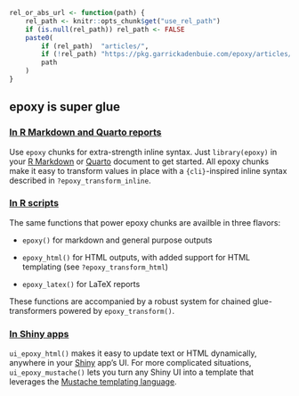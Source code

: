 ```r
rel_or_abs_url <- function(path) {
	rel_path <- knitr::opts_chunk$get("use_rel_path")
	if (is.null(rel_path)) rel_path <- FALSE
	paste0(
		if (rel_path)  "articles/",
		if (!rel_path) "https://pkg.garrickadenbuie.com/epoxy/articles/",
		path
	)
}
```

[glue]: https://glue.tidyverse.org
[shiny]: https://shiny.posit.co/
[rmarkdown]: https://rmarkdown.rstudio.com
[quarto]: https://quarto.org
[mustache]: https://mustache.github.io
[epoxy-report]: `r rel_or_abs_url("epoxy-report.html")`
[epoxy-script]: `r rel_or_abs_url("epoxy-script.html")`
[epoxy-shiny]: `r rel_or_abs_url("epoxy-shiny.html")`

## epoxy is super glue

### [In R Markdown and Quarto reports][epoxy-report]

Use `epoxy` chunks for extra-strength inline syntax.
Just `library(epoxy)`
in your [R Markdown][rmarkdown] or [Quarto][quarto]
document to get started.
All epoxy chunks make it easy to transform values in place
with a `{cli}`-inspired inline syntax
described in `?epoxy_transform_inline`.

### [In R scripts][epoxy-script]

The same functions that power epoxy chunks are availble in three flavors:

* `epoxy()` for markdown and general purpose outputs

* `epoxy_html()` for HTML outputs, with added support for HTML templating
	(see `?epoxy_transform_html`)

* `epoxy_latex()` for LaTeX reports

These functions are accompanied by
a robust system for chained glue-transformers
powered by `epoxy_transform()`.

### [In Shiny apps][epoxy-shiny]

`ui_epoxy_html()` makes it easy to update text or HTML dynamically,
anywhere in your [Shiny][shiny] app's UI.
For more complicated situations,
`ui_epoxy_mustache()` lets you turn any Shiny UI
into a template that leverages the [Mustache templating language][mustache].
